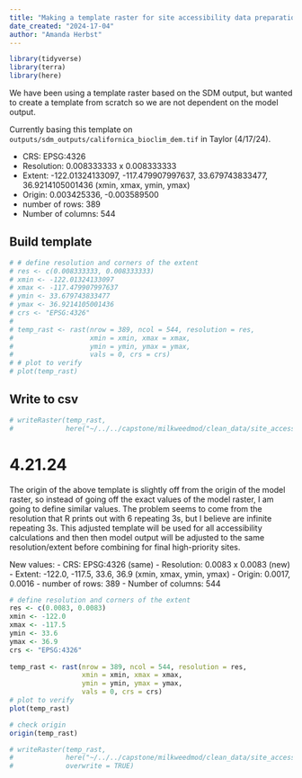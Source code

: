 ```yaml
---
title: "Making a template raster for site accessibility data preparation"
date_created: "2024-17-04"
author: "Amanda Herbst"
---
```

```r
library(tidyverse)
library(terra)
library(here)
```

We have been using a template raster based on the SDM output, but wanted to create a template from scratch so we are not dependent on the model output.

Currently basing this template on `outputs/sdm_outputs/californica_bioclim_dem.tif` in Taylor (4/17/24).

- CRS: EPSG:4326
- Resolution: 0.008333333 x 0.008333333
- Extent: -122.01324133097, -117.479907997637, 33.679743833477, 36.9214105001436 (xmin, xmax, ymin, ymax)
- Origin: 0.003425336, -0.003589500
- number of rows: 389
- Number of columns: 544

## Build template
```r
# # define resolution and corners of the extent
# res <- c(0.008333333, 0.008333333)
# xmin <- -122.01324133097
# xmax <- -117.479907997637
# ymin <- 33.679743833477
# ymax <- 36.9214105001436
# crs <- "EPSG:4326"
#   
# temp_rast <- rast(nrow = 389, ncol = 544, resolution = res,
#                   xmin = xmin, xmax = xmax,
#                   ymin = ymin, ymax = ymax,
#                   vals = 0, crs = crs)
# # plot to verify
# plot(temp_rast)
```

## Write to csv
```r
# writeRaster(temp_rast, 
#             here("~/../../capstone/milkweedmod/clean_data/site_accessibility/template_raster.tif"))
```

# 4.21.24 

The origin of the above template is slightly off from the origin of the model raster, so instead of going off the exact values of the model raster, I am going to define similar values. The problem seems to come from the resolution that R prints out with 6 repeating 3s, but I believe are infinite repeating 3s. This adjusted template will be used for all accessibility calculations and then then model output will be adjusted to the same resolution/extent before combining for final high-priority sites.

New values: 
- CRS: EPSG:4326 (same)
- Resolution: 0.0083 x 0.0083 (new)
- Extent: -122.0, -117.5, 33.6, 36.9 (xmin, xmax, ymin, ymax)
- Origin: 0.0017, 0.0016
- number of rows: 389
- Number of columns: 544


```r
# define resolution and corners of the extent
res <- c(0.0083, 0.0083)
xmin <- -122.0
xmax <- -117.5
ymin <- 33.6
ymax <- 36.9
crs <- "EPSG:4326"
  
temp_rast <- rast(nrow = 389, ncol = 544, resolution = res,
                  xmin = xmin, xmax = xmax,
                  ymin = ymin, ymax = ymax,
                  vals = 0, crs = crs)
# plot to verify
plot(temp_rast)

# check origin
origin(temp_rast)
```

```r
# writeRaster(temp_rast,
#             here("~/../../capstone/milkweedmod/clean_data/site_accessibility/template_raster.tif"),
#             overwrite = TRUE)
```

